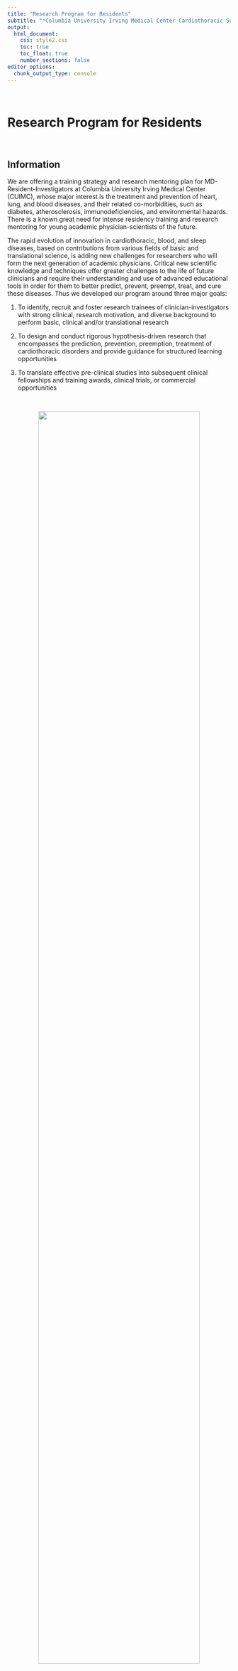 ```yaml
---
title: "Research Program for Residents"
subtitle: "*Columbia University Irving Medical Center Cardiothoracic Surgery Research Program*"
output: 
  html_document:
    css: style2.css
    toc: true
    toc_float: true
    number_sections: false
editor_options: 
  chunk_output_type: console
---
```



\

# Research Program for Residents


\


## Information

We are offering a training strategy and research mentoring plan for MD-Resident-Investigators at Columbia University Irving Medical Center (CUIMC), whose major interest is the treatment and prevention of heart, lung, and blood diseases, and their related co-morbidities, such as diabetes, atherosclerosis, immunodeficiencies, and environmental hazards. There is a known great need for intense residency training and research mentoring for young academic physician-scientists of the future. 

The rapid evolution of innovation in cardiothoracic, blood, and sleep diseases, based on contributions from various fields of basic and translational science, is adding new challenges for researchers who will form the next generation of academic physicians. Critical new scientific knowledge and techniques offer greater challenges to the life of future clinicians and require their understanding and use of advanced educational tools in order for them to better predict, prevent, preempt, treat, and cure these diseases.  Thus we developed our program around three major goals:

1.  To identify, recruit and foster research trainees of clinician-investigators with strong clinical, research motivation, and diverse background to perform basic, clinical and/or translational research\

2. To design and conduct rigorous hypothesis-driven research that encompasses the prediction, prevention, preemption, treatment of cardiothoracic disorders and provide guidance for structured learning opportunities\

3.  To translate effective pre-clinical studies into subsequent clinical fellowships and training awards, clinical trials, or commercial opportunities

\

<center>

![](images/research_program.png){width=85%}
</center>

\

## Training Grants

The Department of Surgery promotes an enrichment program for residents to pursue research. Such a program varies in length, from a few months (supported by internal and extramural resources provided by the Division of Surgical Science) to multiple years (via the co-PI’s NIH-NHLBI T32 training grant and other federal training grants). 

Residents are introduced to the Research Opportunities by the Residency program directors and by the leaders of the Research Centers of the Division of Surgical Science. During PGY2 and PGY3 they interact with several mentors, choose a track (Basic, Translational, or Outcomes) and prepare a research proposal which is evaluated by the Department of Surgery Research Committee.

\

## Application Process

<u>**August - September**</u>: Applicants are invited to contact the PI via email and submit a full CV, a 1-page Research Statement, and the names of two references\

<u>**October - November**</u>: Interviews with Dr. Ferrari and the Leadership of the Dept of Surgery. Identification of possible clinical co-mentor(s) and research project(s).\

<u>**February - March**</u>: Selection of trainees and visit to Columbia. Meeting with PI, co-investigators, clinical co-mentor(s), and visit to the Lab\

<u>**Mid-June**</u>: Applicants are invited to attend the annual DOS Research Symposium. Each year, in June, each Resident-Investigator will attend a retreat with senior faculty members on this program sponsored by the Department of Surgery at the Roy and Diana Vagelos Education Center. A keynote lecture from an internationally recognized speaker will open the Symposium. 
A specific section will be dedicated to the Resident-Investigators who will present their research. The retreat is also a powerful networking opportunity for resident-investigator to learn and interact with senior academic physicians. The Research and Advanced Education Committee will provide feedback to the Resident-Investigators./

<u>**July 1st**</u>: PGY lab year(s) begins\

\

## John Jones Surgical Society

[*John Jones Surgical Society*](https://columbiasurgery.org/alumni/john-jones-surgical-society)

The John Jones Surgical Society. The Society is an organization named after the author of the first surgical textbook in the colonies and our first Professor of Surgery.  At its annual meetings The Society recognizes with awards outstanding residents with major accomplishments in research, surgical education, and in clinical service.  

In 2006 the John Jones Surgical Society established the John Jones Fellowship Fund within the Department of Surgery at Columbia University to generate support for young surgeon-researchers and surgeon-educators through a formal process. The Society's goal is to support basic and clinical research initiatives at the resident level. The fund currently supports the research activities of one General Surgery resident annually, selected on a competitive basis. A Research Committee composed of 22 faculty members from the Department of Surgery and external scholars review grant submissions as part of the Department of Surgery's Annual Startup Grant process which provides laboratory support awards. 



